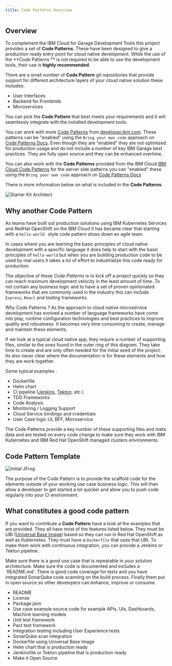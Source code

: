 ```yaml
---
title: Code Patterns Overview
---
```


## Overview

To complement the IBM Cloud for Garage Development Tools this project provides
a set of **Code Patterns**. These have been designed to give a production ready
entry point for cloud native development. While the use of the **Code Patterns
** is not required to be able
to use the development tools, their use is **highly recommended**.

There are a small number of **Code Pattern** git repositories that provide
 support for
 different
 architecture layers of your cloud native
solution these includes:

- User Interfaces
- Backend for Frontends
- Microservices

You can pick the **Code Pattern** that best meets your requirements and it will
 seamlessly integrate
with the installed development tools.

You can work with more [Code Patterns](https://developer.ibm.com/patterns/) from
  [developer.ibm.com](https://developer.ibm.com/).
These patterns can be "enabled" using the `Bring your own code` approach on
[Code Patterns Docs](src/pages/codepatterns/gitrepos).
Even though they are "enabled" they are not optimised for production usage and do not include a number of key IBM Garage best practices.
They are fully open source and they can be enhanced overtime.

You can also work with the **Code Patterns** provided from the IBM Cloud
 [IBM Cloud Code Patterns](https://cloud.ibm.com/developer/appservice/starter-kits) for
  the server side patterns you can "enabled" these using the `Bring your own
   code` approach on [Code Patterns Docs](src/pages/codepatterns/gitrepos)

There is more information below on what is included in the **Code Patterns**.

<ArtDirection>

![Starter Kit Architect](architecture.png)

</ArtDirection>

## Why another Code Pattern

As teams have built out production solutions using IBM Kubernetes Services and RedHat OpenShift
on the IBM Cloud it has became clear that starting with a `hello-world
` style code pattern slows down an agile team.

In cases where you are learning the basic principles of cloud native development with a specific language it does help
to start with the basic principles of `hello-world` but when you are building production code to be used by real users
it takes a lot of effort to industrialize this code ready for production.

The objective of these *Code Patterns* is to kick off a project quickly so
 they can reach maximum development
velocity in the least amount of time. To not contain any business logic and to have a set of proven opinionated
frameworks that are commonly used in the industry this can include `Express`, `React` and testing frameworks.

Why Code Patterns ? As the approach to cloud native microservice development has evolved
a number of language frameworks have come into play, runtime configuration technologies and best practices
to improve quality and robustness. It becomes very time consuming to create, manage and maintain these elements.

<Row>
<Column colMd={2} colLg={5} noGutterMdLeft>

If we look at a typical cloud native app, they require a number of supporting files, similar to the ones
found in the outer ring of this diagram. They take time to create and are only often needed for the initial
seed of the project. Its also never clear where the documentation is for these elements and how they are work together.

Some typical examples :

- Dockerfile
- Helm chart
- CI pipeline ([Jenkins](/guides/continuous-integration), [Tekton](/guides/continuous-integration-tekton), etc.)
- TDD Frameworks
- Code Analysis
- Monitoring / Logging Support
- Cloud Service bindings and credentials
- User Case logic UI, BFF, Microservice

The Code Patterns provide a key number of these supporting files and meta data
 and are tested on every code change to make sure they work with IBM
  Kubernetes and IBM Red Hat OpenShift managed clusters environments.

</Column>
<Column colMd={2} colLg={6} noGutterMdLeft>

<ArtDirection>

## Code Pattern Template

![Initial JFrog](cloudnative.png)

</ArtDirection>

</Column>
</Row>

The purpose of the Code Pattern is to provide the scaffold code for the elements outside of your working
use case business logic. This will then allow a developer to get started a
 lot quicker and allow you to push code regularly into your CI environment.

## What constitutes a good code pattern

If you want to contribute a **Code Pattern** have a look at the examples that are provided. They all have most of the
features listed below. They must be UBI ([Universal Base Image](https://www.redhat.com/en/blog/introducing-red-hat-universal-base-image)) based
so they can run in Red Hat OpenShift as well as Kubernetes. They must have a `Dockerfile` that uses that UBI.
To make them work with continuous integration, you can provide a Jenkins or Tekton pipeline.

Make sure there is a good use case that is repeatable in your solution architecture. Make sure the code is documented and includes a `README.md'. There is good code coverage for tests and you have integrated SonarQube code scanning on the build process.
Finally them put in open source so other developers can enhance, improve or consume.

- README
- License
- Package.json
- Use case example source code for example APIs, UIs, Dashboards, Machine learning models
- Unit test framework
- Pact test framework
- Integration testing including User Experience tests
- SonarQube scan integration
- Dockerfile using Universal Base Image
- Helm chart that is production ready
- Jenkinsfile or Tekton pipeline that is production ready
- Make it Open Source



